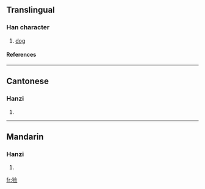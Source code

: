 {{see|獫}}

==Translingual==
===Han character===
{{Han char|rn=94|rad=犬|as=07|sn=10|four=|canj=大竹人一一 (KHOMM)}}
# [[dog]]
====References====
{{Han ref|kx=0712.071|hdz=21349.140|uh=7303|ud=29443}}

----
==Cantonese==
===Hanzi===
{{yue-hanzi|jyut=|y=him2}}
# {{defn|Cantonese}}

----
==Mandarin==
===Hanzi===
{{cmn-hanzi|tra=獫|pin=[[xiǎn]] (xian3)|wg=hsien<sup>3</sup>}}
# {{defn|Mandarin}}

[[fr:猃]]